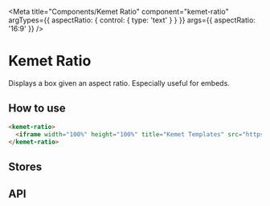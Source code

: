 

<Meta
  title="Components/Kemet Ratio"
  component="kemet-ratio"
  argTypes={{
    aspectRatio: {
      control: { type: 'text' }
    }
  }}
  args={{
    aspectRatio: '16:9'
  }}
/>

# Kemet Ratio

Displays a box given an aspect ratio. Especially useful for embeds.


## How to use
```html
<kemet-ratio>
  <iframe width="100%" height="100%" title="Kemet Templates" src="https://stackblitz.com/edit/kemet-templates?embed=1&file=index.html"></iframe>
</kemet-ratio>
```

## Stores

<Canvas>
  <Story story={stories.Ratio} />
</Canvas>

## API

<ArgsTable of="kemet-ratio" />
